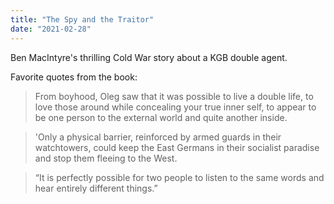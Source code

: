 ```yaml
---
title: "The Spy and the Traitor"
date: "2021-02-28"
---
```


Ben MacIntyre's thrilling Cold War story about a KGB double agent.

Favorite quotes from the book:

> From boyhood, Oleg saw that it was possible to live a double life, to love those around while concealing your true inner self, to appear to be one person to the external world and quite another inside.

> 'Only a physical barrier, reinforced by armed guards in their watchtowers, could keep the East Germans in their socialist paradise and stop them fleeing to the West.

> “It is perfectly possible for two people to listen to the same words and hear entirely different things.”
